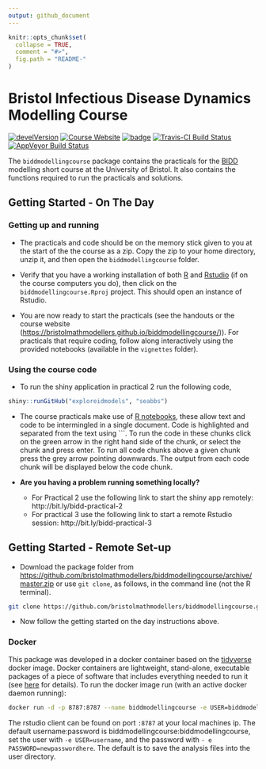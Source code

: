 ```yaml
---
output: github_document
---
```


<!-- README.md is generated from README.Rmd. Please edit that file -->

```r
knitr::opts_chunk$set(
  collapse = TRUE,
  comment = "#>",
  fig.path = "README-"
)
```

# Bristol Infectious Disease Dynamics Modelling Course

[![develVersion](https://img.shields.io/badge/devel%20version-1.0.0-blue.svg?style=flat)](https://github.com/bristolmathmodellers/biddmodellingcourse)
[![Course Website](https://img.shields.io/badge/Website-click here!-lightgrey.svg?style=flat)](https://bristolmathmodellers.github.io/biddmodellingcourse/)
[![badge](https://img.shields.io/badge/Launch-biddmodellingcourse-lightblue.svg)](https://mybinder.org/v2/gh/bristolmathmodellers/biddmodellingcourse/master?urlpath=rstudio)
[![Travis-CI Build Status](https://travis-ci.org/bristolmathmodellers/biddmodellingcourse.svg?branch=master)](https://travis-ci.org/bristolmathmodellers/biddmodellingcourse)
[![AppVeyor Build Status](https://ci.appveyor.com/api/projects/status/github/bristolmathmodellers/biddmodellingcourse?branch=master&svg=true)](https://ci.appveyor.com/project/bristolmathmodellers/biddmodellingcourse)

The `biddmodellingcourse` package contains the practicals for the [BIDD](http://www.bristol.ac.uk/social-community-medicine/research/groups/bidd/) modelling short course at the University of Bristol. It also contains the functions required to run the practicals and solutions.

## Getting Started - On The Day


### Getting up and running

- The practicals and code should be on the memory stick given to you at the start of the the course as a zip. Copy the zip to your home directory, unzip it, and then open the `biddmodellingcourse` folder.

- Verify that you have a working installation of both [R](https://www.r-project.org/) and [Rstudio](https://www.rstudio.com/products/rstudio/download/#download) (if on the course computers you do), then click on the `biddmodellingcourse.Rproj` project. This should open an instance of Rstudio.

- You are now ready to start the practicals (see the handouts or the course website ([https://bristolmathmodellers.github.io/biddmodellingcourse/](https://bristolmathmodellers.github.io/biddmodellingcourse/))). For practicals that require coding, follow along interactively using the provided notebooks (available in the `vignettes` folder).

### Using the course code

- To run the shiny application in practical 2 run the following code,

```r
shiny::runGitHub("exploreidmodels", "seabbs")
```

- The course practicals make use of [R notebooks](https://rmarkdown.rstudio.com/r_notebooks.html), these allow text and code to be intermingled in a single document. Code is highlighted and separated from the text using ```. To run the code in these chunks click on the green arrow in the right hand side of the chunk, or select the chunk and press enter. To run all code chunks above a given chunk press the grey arrow pointing downwards. The output from each code chunk will be displayed below the code chunk.

- **Are you having a problem running something locally?**
    - For Practical 2 use the following link to start the shiny app remotely: http://bit.ly/bidd-practical-2
    - For practical 3 use the following link to start a remote Rstudio session: http://bit.ly/bidd-practical-3
    
## Getting Started - Remote Set-up

- Download the package folder from [https://github.com/bristolmathmodellers/biddmodellingcourse/archive/master.zip](https://github.com/bristolmathmodellers/biddmodellingcourse/archive/master.zip) or use `git clone`, as follows, in the command line (not the R terminal).

```bash
git clone https://github.com/bristolmathmodellers/biddmodellingcourse.git
```

- Now follow the getting started on the day instructions above.

### Docker

This package was developed in a docker container based on the [tidyverse](https://hub.docker.com/r/rocker/tidyverse/) docker image. Docker containers are lightweight, stand-alone, executable packages of a piece of software that includes everything needed to run it (see [here](https://www.docker.com/what-container) for details). To run the docker image run (with an active docker daemon running):

```bash
docker run -d -p 8787:8787 --name biddmodellingcourse -e USER=biddmodellingcourse -e PASSWORD=biddmodellingcourse seabbs/biddmodellingcourse
```

The rstudio client can be found on port `:8787` at your local machines ip. The default username:password is biddmodellingcourse:biddmodellingcourse, set the user with `-e USER=username`, and the password with ` - e PASSWORD=newpasswordhere`. The default is to save the analysis files into the user directory.
